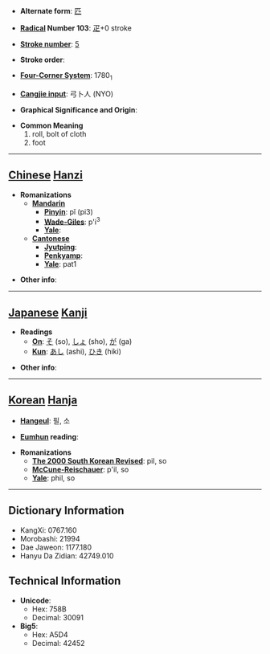 * '''Alternate form''': [[匹]]

* '''[[Wiktionary:Chinese radical index| Radical]] Number 103''': [[Wiktionary:Chinese radical index 疋|疋]]+0 stroke

* '''[[Wiktionary:Chinese total strokes index|Stroke number]]''': [[Wiktionary:Chinese total strokes index 5|5]]

* '''Stroke order''': 

* '''[[Wiktionary:Chinese four corner index|Four-Corner System]]''': 1780<sub>1</sub>

* '''[[Wiktionary:Chinese Cangjie index|Cangjie input]]''': 弓卜人 (NYO)

* '''Graphical Significance and Origin''': 

* '''Common Meaning'''
*#roll, bolt of cloth
*# foot


----

== [[Chinese]] [[Hanzi]] ==

* '''Romanizations'''
** '''[[Mandarin]]'''
*** '''[[Pinyin]]''': pǐ (pi3)
*** '''[[Wade-Giles]]''': p'i<sup>3</sup>
*** '''[[Yale]]''': 
** '''[[Cantonese]]'''
*** '''[[Jyutping]]''':
*** '''[[Penkyamp]]''': 
*** '''[[Yale]]''': pat1

* '''Other info''': 

----

== [[Japanese]] [[Kanji]] ==

* '''Readings'''
** '''[[On]]''': [[そ]] (so), [[しょ]] (sho), [[が]] (ga)
** '''[[Kun]]''': [[あし]] (ashi), [[ひき]] (hiki)

* '''Other info''':  

----

== [[Korean]] [[Hanja]] ==

* '''[[Hangeul]]''': 필, 소

* '''[[Eumhun]] reading''': 

* '''Romanizations'''
** '''[[The 2000 South Korean Revised Romanization|The 2000 South Korean Revised]]''': pil, so
** '''[[McCune-Reischauer]]''': p'il, so
** '''[[Yale]]''': phil, so

----

== Dictionary Information ==

* KangXi: 0767.160
* Morobashi: 21994
* Dae Jaweon: 1177.180
* Hanyu Da Zidian: 42749.010

== Technical Information ==

* '''Unicode''':
** Hex: 758B
** Decimal: 30091
* '''Big5''':
** Hex: A5D4
** Decimal: 42452